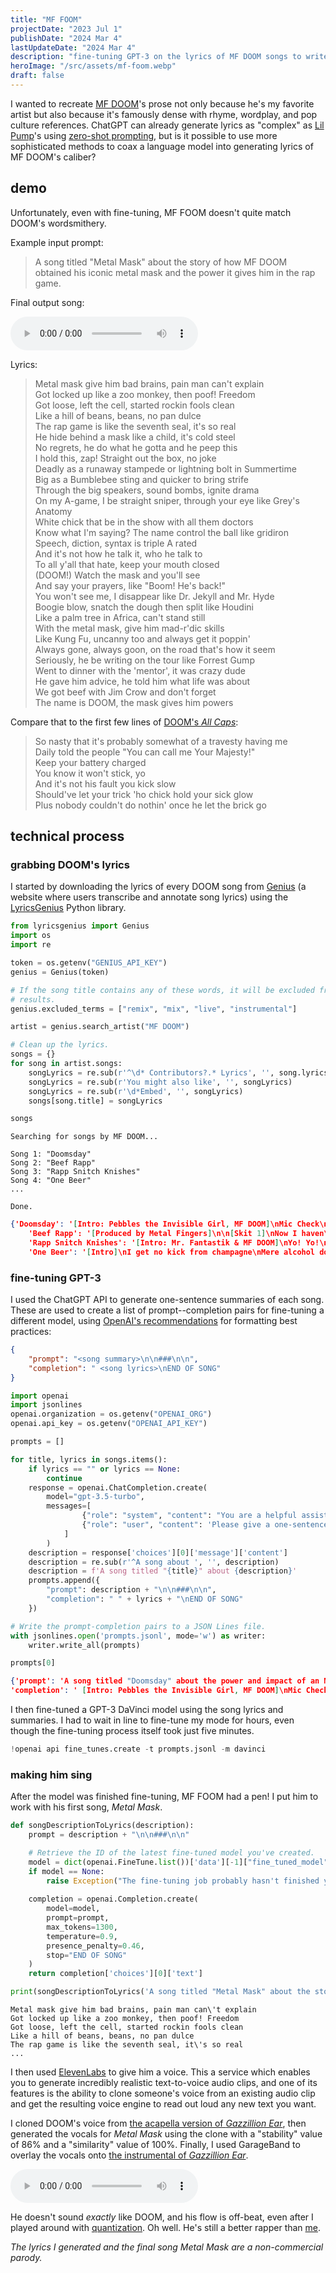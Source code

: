 ```yaml
---
title: "MF FOOM"
projectDate: "2023 Jul 1"
publishDate: "2024 Mar 4"
lastUpdateDate: "2024 Mar 4"
description: "fine-tuning GPT-3 on the lyrics of MF DOOM songs to write lyrics in his style"
heroImage: "/src/assets/mf-foom.webp"
draft: false
---
```


I wanted to recreate [MF DOOM](https://en.wikipedia.org/wiki/MF_Doom)\'s prose not only because he\'s my favorite artist but also because it\'s famously dense with rhyme, wordplay, and pop culture references. ChatGPT can already generate lyrics as "complex" as [Lil Pump](https://en.wikipedia.org/wiki/Lil_Pump)'s using [zero-shot prompting](https://www.promptingguide.ai/techniques/zeroshot), but is it possible to use more sophisticated methods to coax a language model into generating lyrics of MF DOOM\'s caliber?

## demo

Unfortunately, even with fine-tuning, MF FOOM doesn't quite match DOOM\'s wordsmithery.

Example input prompt:

> A song titled \"Metal Mask\" about the story of how MF DOOM obtained his iconic metal mask and the power it gives him in the rap game.

Final output song:

<audio controls>
    <source src="https://user-images.githubusercontent.com/62364808/232918506-4b40215b-728b-4879-9631-8c5107e28855.mp4" type="video/mp4" />
</audio>

Lyrics:

> Metal mask give him bad brains, pain man can\'t explain\
> Got locked up like a zoo monkey, then poof! Freedom\
> Got loose, left the cell, started rockin fools clean\
> Like a hill of beans, beans, no pan dulce\
> The rap game is like the seventh seal, it\'s so real\
> He hide behind a mask like a child, it\'s cold steel\
> No regrets, he do what he gotta and he peep this\
> I hold this, zap! Straight out the box, no joke\
> Deadly as a runaway stampede or lightning bolt in Summertime\
> Big as a Bumblebee sting and quicker to bring strife\
> Through the big speakers, sound bombs, ignite drama\
> On my A-game, I be straight sniper, through your eye like Grey\'s Anatomy\
> White chick that be in the show with all them doctors\
> Know what I\'m saying? The name control the ball like gridiron\
> Speech, diction, syntax is triple A rated\
> And it\'s not how he talk it, who he talk to\
> To all y\'all that hate, keep your mouth closed\
> (DOOM!) Watch the mask and you\'ll see\
> And say your prayers, like \"Boom! He\'s back!\"\
> You won\'t see me, I disappear like Dr. Jekyll and Mr. Hyde\
> Boogie blow, snatch the dough then split like Houdini\
> Like a palm tree in Africa, can\'t stand still\
> With the metal mask, give him mad-r\'dic skills\
> Like Kung Fu, uncanny too and always get it poppin\'\
> Always gone, always goon, on the road that\'s how it seem\
> Seriously, he be writing on the tour like Forrest Gump\
> Went to dinner with the \'mentor\', it was crazy dude\
> He gave him advice, he told him what life was about\
> We got beef with Jim Crow and don\'t forget\
> The name is DOOM, the mask gives him powers

Compare that to the first few lines of [DOOM\'s *All Caps*](https://genius.com/Madvillain-all-caps-lyrics):

> So nasty that it\'s probably somewhat of a travesty having me\
> Daily told the people \"You can call me Your Majesty!\"\
> Keep your battery charged\
> You know it won\'t stick, yo\
> And it\'s not his fault you kick slow\
> Should\'ve let your trick \'ho chick hold your sick glow\
> Plus nobody couldn\'t do nothin\' once he let the brick go

## technical process

### grabbing DOOM's lyrics

I started by downloading the lyrics of every DOOM song from [Genius](https://genius.com/) (a website where users transcribe and annotate song lyrics) using the [LyricsGenius](https://lyricsgenius.readthedocs.io/en/master/) Python library.

```python
from lyricsgenius import Genius
import os
import re

token = os.getenv("GENIUS_API_KEY")
genius = Genius(token)

# If the song title contains any of these words, it will be excluded from the
# results.
genius.excluded_terms = ["remix", "mix", "live", "instrumental"]

artist = genius.search_artist("MF DOOM")

# Clean up the lyrics.
songs = {}
for song in artist.songs:
    songLyrics = re.sub(r'^\d* Contributors?.* Lyrics', '', song.lyrics)
    songLyrics = re.sub(r'You might also like', '', songLyrics)
    songLyrics = re.sub(r'\d*Embed', '', songLyrics)
    songs[song.title] = songLyrics

songs
```

```terminal
Searching for songs by MF DOOM...

Song 1: "Doomsday"
Song 2: "Beef Rapp"
Song 3: "Rapp Snitch Knishes"
Song 4: "One Beer"
...

Done.
```

```json
{'Doomsday': '[Intro: Pebbles the Invisible Girl, MF DOOM]\nMic Check\nWhen I was...
    'Beef Rapp': '[Produced by Metal Fingers]\n\n[Skit 1]\nNow I haven\'t eaten a...
    'Rapp Snitch Knishes': '[Intro: Mr. Fantastik & MF DOOM]\nYo! Yo!\nMF DOOM, M...
    'One Beer': '[Intro]\nI get no kick from champagne\nMere alcohol doesn\'t thr...
```

### fine-tuning GPT-3

I used the ChatGPT API to generate one-sentence summaries of each song. These are used to create a list of prompt--completion pairs for fine-tuning a different model, using [OpenAI's recommendations](https:\/\/platform.openai.com/docs/guides/fine-tuning/preparing-your-dataset) for formatting best practices:

``` json
{
    "prompt": "<song summary>\n\n###\n\n",
    "completion": " <song lyrics>\nEND OF SONG"
}
```

```python
import openai
import jsonlines
openai.organization = os.getenv("OPENAI_ORG")
openai.api_key = os.getenv("OPENAI_API_KEY")

prompts = []

for title, lyrics in songs.items():
    if lyrics == "" or lyrics == None:
        continue
    response = openai.ChatCompletion.create(
        model="gpt-3.5-turbo",
        messages=[
                {"role": "system", "content": "You are a helpful assistant who is an expert on pop culture, and specifically the history of hip hop."},
                {"role": "user", "content": 'Please give a one-sentence summary of the following song. Your response should follow this format: "A song about <description>.". Here are the lyrics:\n\n"""\n' + lyrics + '"""'},
            ]
        )
    description = response['choices'][0]['message']['content']
    description = re.sub(r'^A song about ', '', description)
    description = f'A song titled "{title}" about {description}'
    prompts.append({
        "prompt": description + "\n\n###\n\n",
        "completion": " " + lyrics + "\nEND OF SONG"
    })

# Write the prompt-completion pairs to a JSON Lines file.
with jsonlines.open('prompts.jsonl', mode='w') as writer:
    writer.write_all(prompts)

prompts[0]
```

```json
{'prompt': 'A song titled "Doomsday" about the power and impact of an MC, their unique and influential voice in the world of hip hop.\n\n###\n\n',
'completion': ' [Intro: Pebbles the Invisible Girl, MF DOOM]\nMic Check\nWhen I was led to you\nI knew you were the one for me... \nEND OF SONG'}
```

I then fine-tuned a GPT-3 DaVinci model using the song lyrics and
summaries. I had to wait in line to fine-tune my mode for hours, even
though the fine-tuning process itself took just five minutes.

``` python
!openai api fine_tunes.create -t prompts.jsonl -m davinci
```

### making him sing

After the model was finished fine-tuning, MF FOOM had a pen! I put him to work with his first song, *Metal Mask*.

``` python
def songDescriptionToLyrics(description):
    prompt = description + "\n\n###\n\n"

    # Retrieve the ID of the latest fine-tuned model you've created.
    model = dict(openai.FineTune.list())['data'][-1]["fine_tuned_model"]
    if model == None:
        raise Exception("The fine-tuning job probably hasn't finished yet.")
    
    completion = openai.Completion.create(
        model=model,
        prompt=prompt,
        max_tokens=1300,
        temperature=0.9,
        presence_penalty=0.46,
        stop="END OF SONG"
    )
    return completion['choices'][0]['text']

print(songDescriptionToLyrics('A song titled "Metal Mask" about the story of how MF DOOM obtained his iconic metal mask and the power it gives him in the rap game.'))
```

```terminal
Metal mask give him bad brains, pain man can\'t explain
Got locked up like a zoo monkey, then poof! Freedom
Got loose, left the cell, started rockin fools clean
Like a hill of beans, beans, no pan dulce
The rap game is like the seventh seal, it\'s so real
...
```

I then used [ElevenLabs](https://beta.elevenlabs.io/) to give him a voice. This a service which enables you to generate incredibly realistic text-to-voice audio clips, and one of its features is the ability to clone someone\'s voice from an existing audio clip and get the resulting voice engine to read out loud any new text you want.

I cloned DOOM\'s voice from [the acapella version of *Gazzillion Ear*](https://www.youtube.com/watch?v=LoXJd4Hkbcg), then generated the vocals for *Metal Mask* using the clone with a \"stability\" value of 86% and a \"similarity\" value of 100%. Finally, I used GarageBand to overlay the vocals onto [the instrumental of *Gazzillion Ear*](https://www.youtube.com/watch?v=sQ7aKsYxwaM).

<audio controls>
    <source src="https://user-images.githubusercontent.com/62364808/232918506-4b40215b-728b-4879-9631-8c5107e28855.mp4" type="video/mp4" />
</audio>

He doesn\'t sound *exactly* like DOOM, and his flow is off-beat, even after I played around with [quantization](https://en.wikipedia.org/wiki/Quantization_(music)). Oh well. He\'s still a better rapper than [me](https://soundcloud.com/roman-hauksson-neill).

*The lyrics I generated and the final song Metal Mask are a
non-commercial parody.*